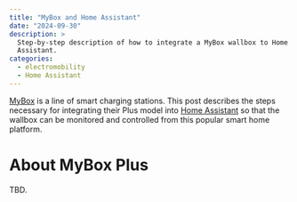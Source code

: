 ```yaml
---
title: "MyBox and Home Assistant"
date: "2024-09-30"
description: >
  Step-by-step description of how to integrate a MyBox wallbox to Home
  Assistant.
categories:
  - electromobility
  - Home Assistant
---
```


[MyBox](https://mybox.eco/en/produkty-kategorie/nabijeci-stanice/) is
a line of smart charging stations. This post describes the steps
necessary for integrating their Plus model into [Home
Assistant](https://www.home-assistant.io) so that the wallbox can be
monitored and controlled from this popular smart home platform.

# About MyBox Plus

TBD.
